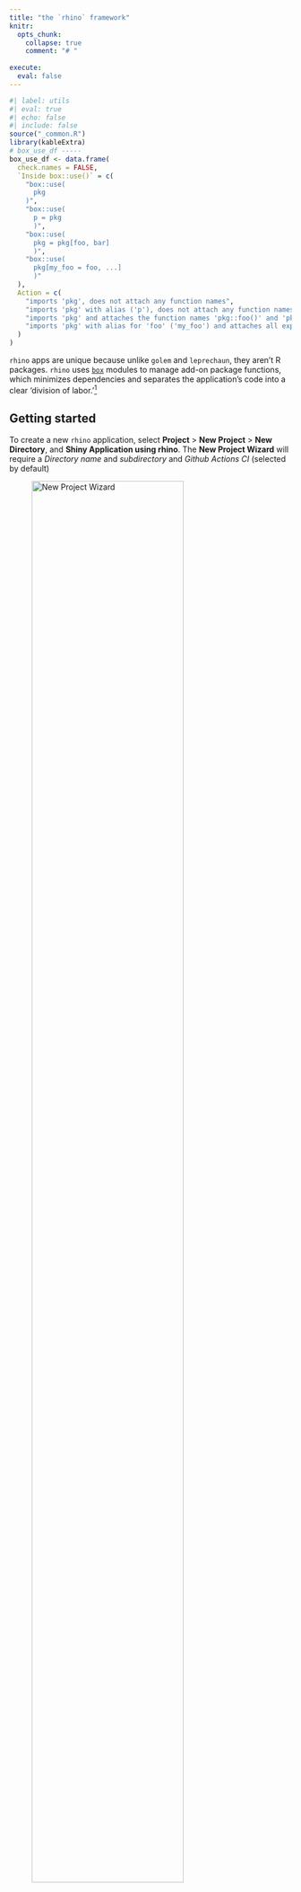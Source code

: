 ```yaml
---
title: "the `rhino` framework"
knitr:
  opts_chunk: 
    collapse: true
    comment: "# "
    
execute: 
  eval: false
---
```


```r
#| label: utils
#| eval: true 
#| echo: false 
#| include: false
source("_common.R")
library(kableExtra)
# box_use_df -----
box_use_df <- data.frame(
  check.names = FALSE,
  `Inside box::use()` = c(
    "box::use(
      pkg
    )",
    "box::use(
      p = pkg
      )",
    "box::use(
      pkg = pkg[foo, bar]
      )",
    "box::use(
      pkg[my_foo = foo, ...]
      )"
  ),
  Action = c(
    "imports 'pkg', does not attach any function names",
    "imports 'pkg' with alias ('p'), does not attach any function names",
    "imports 'pkg' and attaches the function names 'pkg::foo()' and 'pkg::bar()'",
    "imports 'pkg' with alias for 'foo' ('my_foo') and attaches all exported function names"
  )
)
```

`rhino` apps are unique because unlike `golem` and `leprechaun`, they aren't R packages. `rhino` uses [`box`](https://klmr.me/box/) modules to manage add-on package functions, which minimizes dependencies and separates the application's code into a clear 'division of labor.'[^view-rap]

[^view-rap]: The code used to build the `rhino` app is available [here](https://github.com/mjfrigaard/sfw/raw/main/_apps/rap.tar.gz).

## Getting started

To create a new `rhino` application, select **Project** \> **New Project** \> **New Directory**, and **Shiny Application using rhino**. The **New Project Wizard** will require a *Directory name* and *subdirectory* and *Github Actions CI* (selected by default)

:::{#fig-new_rhino}

![New Project Wizard](img/new_rhino.png){#fig-new_rhino fig-align="center" width="80%"}


New `rhino` app
:::

After clicking **Create Project**, you'll see the following output in the **Console*:**

```bash
#| label: startup-rhino
#| code-fold: false
The following package(s) will be updated in the lockfile:

# CRAN ------------------------------------------------------
- renv           [* -> 1.0.3]

# GitHub ----------------------------------------------------
- testthat       [* -> r-lib/testthat@HEAD]

# RSPM ------------------------------------------------------
  
      < < < < < < < OMITTED > > > > > > > >
  
The version of R recorded in the lockfile will be updated:
- R              [* -> 4.3.1]

- Lockfile written to "~/projects/pkgs/rap/renv.lock".
- Project '~/projects/pkgs/rap' loaded. [renv 1.0.3]
✔ Initialized renv.
✔ Application structure created.
✔ Unit tests structure created.
✔ E2E tests structure created.
✔ Github Actions CI added.
```

This initializes the new `rhino` app by opening the `.Rproj` file in RStudio. To create a `rhino` application from the console, use the following:

```r
#| label: init-rhino
#| code-fold: false
#| eval: false
install.packages("rhino")
rhino::init("/path/to/rhino/app")
```

## `rhino` files 

The initial folder structure for a new `rhino` app is below:

```bash
#| code-fold: false
rap/
├── app
│   ├── js
│   ├── logic
│   ├── main.R
│   ├── static
│   ├── styles
│   └── view
├── app.R
├── brap.Rproj
├── config.yml
├── dependencies.R
├── renv
│   ├── activate.R
│   ├── library
│   └── settings.json
├── renv.lock
├── rhino.yml
└── tests
    ├── cypress
    ├── cypress.json
    └── testthat

12 directories, 10 files
```

The `rhino` package website has [excellent documentation on their app structure philosophy](https://appsilon.github.io/rhino/articles/explanation/application-structure.html), and it's worth reading through this before getting started. I'll do my best to summarize the application's files below:

### App code 

The `app/` folder contains the primary folder and files:

```bash
#| code-fold: false
app/
  ├── js/
  ├── logic/
  ├── main.R
  ├── static/
  ├── styles/
  └── view/

6 directories, 1 file
```

The subfolders in `app/` contain the following files:

-   **`app/js/`**: initially contains a blank `index.js` script

-   **`app/logic/`**: contains utility functions and [*code independent from Shiny*](https://appsilon.github.io/rhino/articles/explanation/application-structure.html#logic) 

-   **`app/static/`**: stores external resources (like JavaScript files) and is similar to the sub-folders in `inst/` from `golem` and `leprechaun`

-   **`app/styles/`**: holds custom styles (CSS and HTML) in the `app/styles/main.css` file (which is initially blank)

-   **`app/view/`**: will hold all the code used to build the application and [*relies upon the reactive capabilities of Shiny.*](https://appsilon.github.io/rhino/articles/explanation/application-structure.html#view)

-   **`app/main.R`**: contains the primary `ui` and `server` code (similar to `app_ui` and `app_server` in a `golem` application)

    -   The initial **`main.R`** file contains the following code:

    ```r
    #| label: rhino-initial-main
    #| code-fold: true
    #| code-summary: 'show/hide initial app/main.R'
    box::use(
      shiny[bootstrapPage, moduleServer, NS, renderText, tags, textOutput],
    )
    
    #' @export
    ui <- function(id) {
      ns <- NS(id)
      bootstrapPage(
        tags$h3(
          textOutput(ns("message"))
        )
      )
    }
    
    #' @export
    server <- function(id) {
      moduleServer(id, function(input, output, session) {
        output$message <- renderText("Hello!")
      })
    }
    ```

<br>

```r
#| label: box_co_box
#| echo: false
#| eval: true
#| results: asis
co_box(color = "r", 
  header = "box::use()?", 
  contents = "If the `box` syntax looks strange--don't worry! `box` is designed to '*completely replaces the base R `library` and `require` functions.*' We'll cover it more in the **Build** section below.")
```

**`app.R`** will run the application and contains the `rhino::app()` function:[^minimal-app-dot-r]

```r
#| code-fold: false
# Rhino / shinyApp entrypoint. Do not edit.
rhino::app()
```

[^minimal-app-dot-r]: `rhino` has a 'minimal `app.R`' [philosophy](https://appsilon.github.io/rhino/articles/explanation/application-structure.html#minimal-app-r), and the call to `rhino::app()` [performs multiple operations](https://appsilon.github.io/rhino/reference/app.html) beyond `shiny::runApp()`

#### YAML files

New `rhino` apps begin with two `.yml` configuration files:

-   `config.yml` is a YAML file that follows the [`config` package](https://rstudio.github.io/config/) format. 

    -   This file initially contains two calls to `rhino`s environment variables:[^config-pkg]

    ``` yaml
    default:
      rhino_log_level: !expr Sys.getenv("RHINO_LOG_LEVEL", "INFO")
      rhino_log_file: !expr Sys.getenv("RHINO_LOG_FILE", NA)
    ```

[^config-pkg]: Read more about how to use `config.yml` in the **Environments** section of the [How to: Manage secrets and environments](https://appsilon.github.io/rhino/articles/how-to/manage-secrets-and-environments.html?#environments) vignette.

-   `rhino.yml` is a configuration file that contains options for 1) Sass build settings, and 3) import a legacy application structure to `rhino`.[^rhino-yml]

    -   the code below showcases the optional arguments (and is not included in the application)

    ``` yaml
    sass: string               # required | one of: "node", "r"
    legacy_entrypoint: string  # optional | one of: "app_dir", "source", "box_top_level"
    ```
    
[^rhino-yml]: Read more about `rhino.yml` in the [Explanation: Configuring Rhino - rhino.yml](https://appsilon.github.io/rhino/articles/explanation/rhino-yml.html) vignette.

#### [`dependencies.R`]{style="font-size: 0.90em; font-weight: bold;"}

`rhino` apps manage dependencies with the `dependencies.R` file and [`renv`](https://rstudio.github.io/renv/articles/renv.html) package.

-   `dependencies.R` contains any add-on packages used in the application. As we can see from the note in the comments, dependencies are tracked using `packrat` in `rsconnect`.[^depends] 

    ```r
    #| label: rhino-depends
    #| code-fold: false
    # This file allows packrat (used by rsconnect during deployment)
    # to pick up dependencies.
    library(rhino)
    ```

[^depends]: `dependencies.R` is covered in the [Manage Dependencies vignette](https://appsilon.github.io/rhino/articles/how-to/manage-r-dependencies.html) on the package website.

-   The `renv/` folder stores the R package versions used in the application. `renv.lock` contains the packages and R version used in our application.[^renv]

    ```bash
    #| label: rhino-renv
    #| code-fold: false
    rap/
      ├── renv/
      │    ├── activate.R
      │    ├── library/
      │    ├── sandbox/
      │    └── settings.dcf
      └── renv.lock
    ```
    
    - We know we'll be using `ggplot2`, `stringr`, and `rlang` in the app, so we'll load these packages here:
    
    ```r
    #| label: snapshot-renv-depends
    #| code-fold: false
    rhino::pkg_install(c("ggplot2", "stringr", "rlang"))
    ```
    
    -   Adding packages with `rhino::pkg_install()` will automatically update `dependencies.R` and `renv`

[^renv]: Read more about [getting started with `renv`](https://rstudio.github.io/renv/articles/renv.html).

The `tests/` folder initially contains two sub-folders, `cypress/` and `testthat/`, and the `cypress.json` file.

```bash
tests/
    ├── cypress/
    ├── cypress.json
    └── testthat/
```

  - `tests/cypress/` holds folders for using the Cypress web and component [testing framework](https://www.cypress.io/).[^cypress]

    ``` bash
    tests/
        ├── cypress/
        │    └── integration/
        │        └── app.spec.js
        └── cypress.json
    ```

[^cypress]: Testing with Cypress is also covered in the ['Use `shinttest2` vignette'](https://appsilon.github.io/rhino/articles/how-to/use-shinytest2.html).

  - `tests/testthat/` contains the architecture for writing unit tests with [testthat](https://testthat.r-lib.org/), which can be run with the `rhino::test_r()` helper function:[^rhino-unit-tests]

    ``` bash
    tests/
        └── testthat/
                └── test-main.R
    ```
    
[^rhino-unit-tests]: Read more about `rhino` [unit tests](https://appsilon.github.io/rhino/reference/test_r.html)

## Building a `rhino` app

Now that we've covered the initial file and folder structure of a new `rhino` application, we're going to cover how to convert the 'vanilla' Shiny app below into the `rhino` structure. We'll have to 1) load the `movies` data, and 2) create/call the `scatter_plot()` utility function, and 3) convert the contents of `app.R` into modules.

```r
#| eval: false 
#| code-fold: true 
#| code-summary: 'show/hide monolithlic app.R file'
ui <- shiny::fluidPage(
  theme = shinythemes::shinytheme("spacelab"),
  shiny::sidebarLayout(
    shiny::sidebarPanel(
      shiny::selectInput(
        inputId = "y",
        label = "Y-axis:",
        choices = c(
          "IMDB rating" = "imdb_rating",
          "IMDB number of votes" = "imdb_num_votes",
          "Critics Score" = "critics_score",
          "Audience Score" = "audience_score",
          "Runtime" = "runtime"
        ),
        selected = "audience_score"
      ),

      shiny::selectInput(
        inputId = "x",
        label = "X-axis:",
        choices = c(
          "IMDB rating" = "imdb_rating",
          "IMDB number of votes" = "imdb_num_votes",
          "Critics Score" = "critics_score",
          "Audience Score" = "audience_score",
          "Runtime" = "runtime"
        ),
        selected = "critics_score"
      ),

      shiny::selectInput(
        inputId = "z",
        label = "Color by:",
        choices = c(
          "Title Type" = "title_type",
          "Genre" = "genre",
          "MPAA Rating" = "mpaa_rating",
          "Critics Rating" = "critics_rating",
          "Audience Rating" = "audience_rating"
        ),
        selected = "mpaa_rating"
      ),

      shiny::sliderInput(
        inputId = "alpha",
        label = "Alpha:",
        min = 0, max = 1,
        value = 0.4
      ),

      shiny::sliderInput(
        inputId = "size",
        label = "Size:",
        min = 0, max = 5,
        value = 3
      ),

      shiny::textInput(
        inputId = "plot_title",
        label = "Plot title",
        placeholder = "Enter text to be used as plot title"
      ),

      shiny::actionButton(
        inputId = "update_plot_title",
        label = "Update plot title"
      )
    ),

    shiny::mainPanel(
      shiny::br(),
      shiny::p(
        "These data were obtained from",
        shiny::a("IMBD", href = "http://www.imbd.com/"), "and",
        shiny::a("Rotten Tomatoes", href = "https://www.rottentomatoes.com/"), "."
      ),
      shiny::p("The data represent", 
        nrow(movies), 
        "randomly sampled movies released between 1972 to 2014 in the United States."),
      shiny::plotOutput(outputId = "scatterplot"),
      shiny::hr(),
        shiny::p(shiny::em("The code for this shiny application comes from", 
          shiny::a("Building Web Applications with shiny", 
            href = "https://rstudio-education.github.io/shiny-course/"))
          )
    )
  )
)

server <- function(input, output, session) {
  
  new_plot_title <- shiny::reactive({
      tools::toTitleCase(input$plot_title)
    }) |> 
    shiny::bindEvent(input$update_plot_title, 
                     ignoreNULL = FALSE, 
                     ignoreInit = FALSE)
    

  output$scatterplot <- shiny::renderPlot({
    scatter_plot(
        df = movies,
        x_var = input$x,
        y_var = input$y,
        col_var = input$z,
        alpha_var = input$alpha,
        size_var = input$size
      ) + 
      ggplot2::labs(title = new_plot_title()) + 
      ggplot2::theme_minimal() +
      ggplot2::theme(legend.position = "bottom")
  })
}

shiny::shinyApp(ui = ui, server = server)
```

```r
#| eval: false
#| code-fold: true 
#| code-summary: 'show/hide scatter_plot.R utility function'
scatter_plot <- function(df, x_var, y_var, col_var, alpha_var, size_var) {
    ggplot2::ggplot(data = df,
      ggplot2::aes(x = .data[[x_var]],
          y = .data[[y_var]],
          color = .data[[col_var]])) +
      ggplot2::geom_point(alpha = alpha_var, size = size_var)

}
```

Download the [`movies`](https://github.com/mjfrigaard/sfw/raw/main/movies.RData) dataset.

### `box` modules

::: {layout-ncol="1"}

![](img/box-logo.png){width="0.75in" fig-align="right"}

:::

Unlike R packages, `rhino` applications don't use the `NAMESPACE` and `DESCRIPTION` to manage dependencies. Instead, they use the [`box`](https://klmr.me/box/index.html) modules to explicitly import packages and functions. `box` is designed for writing "*reusable, composable and modular R code*"

#### Dependency refresher

In standard Shiny app development, add-on package functions are used with the following steps:

1. install the package using `install.packages('pkg')`

2. run `library(pkg)`, which loads the package namespace '*and attach\[es\] it on the search list*'

If/when the app is converted into an R package, add-on packages are managed by: 

1. including the package in the `DESCRIPTION` file 

2. using `pkg::fun()` in code below `R/` [^roxygen2-dependencies]
  
[^roxygen2-dependencies]: Add-on packages can also be included in R packages by adding the  `@importFrom` or `@import` tags from `roxygen2`, which writes the `NAMESPACE` directives

The methods above might prompt the following questions:

1. _Why do we load and attach the **entire package namespace** *and* if we only need a single function during standard (i.e., non-package) R development?_ [^install-packages-library]

2. _Why do we install the **entire package** in the `DESCRIPTION` if we're only accessing a single function below R with `pkg::fun()` in our R package?_ [^import-packages-description]

[^install-packages-library]: `install.packages()` downloads and installs packages from a repo like CRAN or GitHub, and `library` (or `require`) loads and attaches the add-on packages to the search list.

[^import-packages-description]: Adding a package to the `Imports` field in the `DESCRIPTION` will download/install the add-on package when your package is installed, but not *attach* it to the search list (the `Depends` field *will* install and attach the package).

This is where [`box`](https://klmr.me/box/index.html) comes in--it's designed to *'completely replace the base R `library` and `require` functions'*. 

#### How `box` modules work

Below is a quick demonstration of `box` modules using `tidyverse::tidyverse_logo()`. If we attempted to use the `tidyverse_logo()` function without installing or loading the `tidyverse` meta-package, we see the following error:[^tidyverse]

[^tidyverse]: `library(tidyverse)` is typically used to install the core tidyverse packages (`ggplot2`, `dplyr`, `tidyr`, `readr`, `purrr`, `tibble`, `stringr`, `forcats`), but this is not advised during package development. 

```r
#| label: tidyverse_logo_test
#| echo: true
#| eval: false
#| error: true
#| code-fold: false
tidyverse_logo()
```

```verbatim
#| eval: false
#| code-fold: false
Error in tidyverse_logo(): could not find function "tidyverse_logo"
```
    
This is expected, because even if `tidyverse` has been installed, it hasn't been loaded with `libaray(tidyverse)`. `box` modules allow us to **encapsulate and explicitly import packages and functions**.[^rhino-explicit-namespaces] 

Below is a quick demonstration of how they work:

::: {layout="[33, 33, 33]"}

### 1) Create folder

Create a new `box` module named `tidy` (which again, is just a folder named `tidy`)

### 2) Import 

Import the `tidyverse_logo()` from `tidyverse` by creating a `logo.R` file with the following code

### 3) Use module

Call `box::use(tidy/logo)` to access the `logo` object from the `tidy` module

:::

::: {layout="[33, 33, 33]"}

```bash
#| eval: false 
#| code-fold: false
└──tidy/
    └─logo.R 
```

```r
#| eval: false 
#| code-fold: false
#' @export
box::use(
  tidyverse[tidyverse_logo]
)
```

```r
#| eval: false 
#| code-fold: false
box::use(
  tidy/logo
)
```

:::

**`box::use()` creates *and* accesses `box` modules.** The first call to `box::use()` in `tidy/logo.R` places `tidyverse_logo()` in a `tidy` module, and the second call to `box::use()` allows us to use the `logo` object.

-   Use `ls()` on `logo` to return the object(s) it imports:

    ```r
    #| label: ls_logo
    #| eval: false
    #| code-fold: false
    ls(logo)
    ```

    ```bash
    [1] "tidyverse_logo"
    ```
    
**To access the objects within a `box` module, use the `$` operator.**

```r
#| eval: false
#| code-fold: false
logo$tidyverse_logo()
```

```bash
⬢ __  _    __   .    ⬡           ⬢  . 
 / /_(_)__/ /_ ___  _____ _______ ___ 
/ __/ / _  / // / |/ / -_) __(_-</ -_)
\__/_/\_,_/\_, /|___/\__/_/ /___/\__/ 
     ⬢  . /___/      ⬡      .       ⬢ 
```

<br>
    
`box` modules are self-contained, meaning the `tidyverse_logo()` function only exists *inside* the `logo` module. Explicitly listing the packages and functions we intend to use with `box::use()` means we no longer need to include calls to  `install.packages()` and `library()` or `require()`. 

-   Note what happens when I try to access the `tidyverse_logo()` function by itself:

    ```r
    #| label: tidyverse_logo_retest
    #| eval: false
    #| error: true
    #| code-fold: false
    tidyverse_logo()
    ```
        
    ```verbatim
    #| eval: false
    #| code-fold: false
    Error in tidyverse_logo(): could not find function "tidyverse_logo"
    ```

<br>

This was a very brief overview of `box`, so I *highly recommend* consulting the [`box` website](https://klmr.me/box/index.html) and vignettes. The `rhino` website also has a great overview on using [`box` with Shiny apps](https://appsilon.github.io/rhino/articles/explanation/box-modules.html).[^rbox]


[^rbox]: I'd start with ["the hierarchy of module environments"](https://klmr.me/box/articles/mod-env-hierarchy.html) vignette. I've also created a collection of `box` module examples in the [`rbox` repo](https://github.com/mjfrigaard/rbox/blob/main/boxes.md).

[^rhino-explicit-namespaces]: This is how `box` "*completely replaces the base R `library` and `require` functions*" - [`box` documentation](https://klmr.me/box/index.html).

### Modules

Now we're going to convert contents of `app.R` into *Shiny* modules. Shiny modules should be placed in the `app/view/` folder. **`rhino` modules are still broken into `ui` and `server` functions, and `box::use()` is called *within* each function to add the necessary `package[function]`**

-   The first module we'll create is the `app/view/inputs.R` module for collecting the user inputs:

    ```r
    #| eval: false 
    #| code-fold: false 
    # app/view/inputs.R
    
    # define module functions
    
    #' input values ui
    #' @export
    ui <- function(id) {
      box::use(
        shiny[
          NS, tagList, selectInput, h3,
          sliderInput, textInput
        ],
      )
      ns <- NS(id)
      tagList(
        selectInput(
          inputId = ns("y"),
          label = "Y-axis:",
          choices = c(
            "IMDB rating" = "imdb_rating",
            "IMDB number of votes" = "imdb_num_votes",
            "Critics Score" = "critics_score",
            "Audience Score" = "audience_score",
            "Runtime" = "runtime"
          ),
          selected = "audience_score"
        ),
        selectInput(
          inputId = ns("x"),
          label = "X-axis:",
          choices = c(
            "IMDB rating" = "imdb_rating",
            "IMDB number of votes" = "imdb_num_votes",
            "Critics Score" = "critics_score",
            "Audience Score" = "audience_score",
            "Runtime" = "runtime"
          ),
          selected = "imdb_rating"
        ),
        selectInput(
          inputId = ns("z"),
          label = "Color by:",
          choices = c(
            "Title Type" = "title_type",
            "Genre" = "genre",
            "MPAA Rating" = "mpaa_rating",
            "Critics Rating" = "critics_rating",
            "Audience Rating" = "audience_rating"
          ),
          selected = "mpaa_rating"
        ),
        sliderInput(
          inputId = ns("alpha"),
          label = "Alpha:",
          min = 0, max = 1, step = 0.1,
          value = 0.5
        ),
        sliderInput(
          inputId = ns("size"),
          label = "Size:",
          min = 0, max = 5,
          value = 2
        ),
        textInput(
          inputId = ns("plot_title"),
          label = "Plot title",
          placeholder = "Enter plot title"
        )
      )
    }
    
    #' input values server
    #' @export
    server <- function(id) {
      box::use(
        shiny[moduleServer, reactive],
      )
    
      moduleServer(id, function(input, output, session) {
        return(
          reactive({
            list(
              "x" = input$x,
              "y" = input$y,
              "z" = input$z,
              "alpha" = input$alpha,
              "size" = input$size,
              "plot_title" = input$plot_title
            )
          })
        )
      })
    }
    
    ```

    -   The `server` function in `app/view/inputs` returns the same reactive list of inputs from the UI.
    
The `app/view/display` module contains the code for collecting and rendering the graph.

-   The `app/logic/data` and `app/logic/plot` modules are added to `app/view/display` with `box::use()`:

    ```r
    #| eval: false 
    #| code-fold: false
    # app/view/display.R
    
    # import data and plot modules
    box::use(
      app / logic / data,
      app / logic / plot
    )
    ```

-   The `ui` in `app/view/display` includes the necessary `shiny` functions with `box::use()`:

    ```r
    #| eval: false 
    #| code-fold: false
    #' display ui
    #' @export
    ui <- function(id) {
      box::use(
        shiny[NS, tagList, tags, plotOutput]
      )
      ns <- NS(id)
      # use data$movies_data() ----
      tagList(
        tags$br(),
        tags$p(
          "These data were obtained from",
          tags$a("IMBD", href = "http://www.imbd.com/"), "and",
          tags$a("Rotten Tomatoes", href = "https://www.rottentomatoes.com/"), 
          ". The data represent 651 randomly sampled movies released between 
          1972 to 2014 in the United States."
        ),
        tags$hr(),
        plotOutput(outputId = ns("scatterplot")),
        tags$hr(),
        tags$blockquote(
          tags$em(
            tags$h6(
              "The code for this application comes from the ",
              tags$a("Building web applications with Shiny",
                href = "https://rstudio-education.github.io/shiny-course/"
              ),
              "tutorial"
            )
          )
        )
      )
    }
    ```
    
-   The `server` function adds the `ggplot2`, `shiny`, `tools`, and `stringr` functions with `box::use()` for creating the plot output, and imports the `movies` data with `data$movies_data()`:

    ```r
    #| eval: false 
    #| code-fold: false
    #' display server
    #' @export
    server <- function(id, var_inputs) {
      
      # load 
      box::use(
        ggplot2[labs, theme_minimal, theme],
        shiny[NS, moduleServer, plotOutput, reactive, renderPlot],
        tools[toTitleCase],
        stringr[str_replace_all]
      )
    
      moduleServer(id, function(input, output, session) {
        
        # use data$movies_data() ----
        movies <- data$movies_data()
    
        inputs <- reactive({
          plot_title <- toTitleCase(var_inputs()$plot_title)
          list(
            x = var_inputs()$x,
            y = var_inputs()$y,
            z = var_inputs()$z,
            alpha = var_inputs()$alpha,
            size = var_inputs()$size,
            plot_title = plot_title
          )
        })
    
        output$scatterplot <- renderPlot({
          # use plot$scatter_plot() ----
          plot <- plot$scatter_plot(
            df = movies,
            x_var = inputs()$x,
            y_var = inputs()$y,
            col_var = inputs()$z,
            alpha_var = inputs()$alpha,
            size_var = inputs()$size
          )
          plot +
            labs(
              title = inputs()$plot_title,
              x = str_replace_all(
                toTitleCase(inputs()$x ), "_", " " ),
              y = str_replace_all(
                toTitleCase(inputs()$y), "_", " " )
            ) +
            theme_minimal() +
            theme(legend.position = "bottom")
        })
      })
    }
    ```

After composing the module in `app/view/display.R`, I'll add `testthat` tests for the `app/logic/` and `app/view` modules.

### Utility functions

The `scatter_plot()` utility function is stored in `app/logic/plot.R`. Again, `box::use()` includes the `ggplot2` and `rlang` functions for `scatter_plot()`:

```r
#| eval: false 
#| code-fold: false 
# contents of app/logic/plot.R

#' scatter plot function
#' @export
scatter_plot <- function(df, x_var, y_var, col_var, alpha_var, size_var) {

box::use(
  ggplot2[ggplot, aes, geom_point], # <1> 
  rlang[.data] # <2> 
)
  
  ggplot( # <3>
    data = df,
    aes( 
      x = .data[[x_var]], # <4>
      y = .data[[y_var]], # <4>
      color = .data[[col_var]] # <4>
    )
  ) +
    geom_point(alpha = alpha_var, size = size_var) # <3>
  
}
```
1. Add `ggplot2` functions
2. Add `rlang` functions
3. Use `ggplot2` functions
4. Use `rlang` functions

The `app/logic/__init__.R` file exports the two modules above:[^box-init-files]

```r
#| eval: false 
#| code-fold: false 
# Logic: application code independent from Shiny.
# https://go.appsilon.com/rhino-project-structure
#' @export
box::use(
  app / logic / data,
  app / logic / plot
)
```

[^box-init-files]: The `__init__.R` files are covered [on the `rhino` website](https://appsilon.github.io/rhino/articles/explanation/box-modules.html#init-files)

### Data

Non-Shiny code and functions should be stored in `app/logic/`. We'll include a `box` module for importing the `movies` data in `app/logic/data.R`.[^rhino-logic-folder]

[^rhino-logic-folder]: `rhino` apps come with an `app/logic/` folder, which is used to store code for [*"data manipulation, generating non-interactive plots and graphs, or connecting to an external data source, but outside of definable inputs, it doesn't interact with or rely on shiny in any way."*](https://appsilon.github.io/rhino/articles/explanation/application-structure.html#logic)

```r
#| eval: false 
#| code-fold: false 
# contents of app/logic/data.R

#' @export
box::use(
  vroom[vroom, cols, col_skip] # <1>
)

#' import movies data 
#' @export
movies_data <- function() {
  raw_csv_url <- "https://bit.ly/47FPO6t"
  # from 07_data branch!
  vroom(raw_csv_url, # <2>
    col_types = cols(...1 = col_skip())) # <2>
}
```
1. Add `vroom` functions 
2. Call `vroom` functions

In `app/logic/data.R`, the necessary `vroom` functions are included with `box::use()` to import `movies.csv` from GitHub.

### Launch

After the `app/logic/` and `app/view/` code has been written and tested, the modules and layout functions can be included in `app/main.R`. 

-   `box::use()` is used to import the `shiny` and `shinythemes` functions: 

    ```r
    #| eval: false 
    #| code-fold: false
    # app/main.R
    
    # shiny functions
    box::use(
      shiny[
        NS, fluidPage, sidebarLayout, sidebarPanel, 
        mainPanel, fluidRow, column, tags, icon,
        plotOutput, moduleServer, renderPlot
      ],
      shinythemes[shinytheme]
    )
    
    # import modules
    box::use(
      # load inputs module ----
      app / view / inputs,
      # load display module ----
      app / view / display
    )
    ```

The `ui()` and `server()` functions in `app/main` look very similar to the `movies_ui()` and `movies_server()` functions, except we access the modules using the `$` operator.

-   The `ui()` function includes both `input$ui()` and `display$ui()`.

    ```r
    #| eval: false 
    #| code-fold: false
    #' rap ui
    #' @export
    ui <- function(id) {
      ns <- NS(id)
      fluidPage(
        theme = shinytheme("spacelab"),
        sidebarLayout(
          sidebarPanel(
            # use inputs module UI ----
            inputs$ui(ns("vals"))
          ),
          mainPanel(
            fluidRow(
              column(
                width = 12,
                  tags$h3("rap")
                )
            ),
            fluidRow(
              column(
                width = 1,
                offset = 11,
                # example info button ---
                tags$button(
                  id = "help-button",
                  icon("info"),
                  # add 'onclick' after rhino::build_sass()
                  # and rhino::build_js()
                  onclick = "App.showHelp()"
                )
              )
            ),
            fluidRow(
              column(
                width = 12,
                # use display module UI ----
                display$ui(ns("disp"))
              )
            )
          )
        )
      )
    }
    ```
    

-   The `server` function in `app/main.R` calls the `inputs$server()`, collects the input values as `selected_vars`, and passed these to `display$server()`:

    ```r
    #| eval: false 
    #| code-fold: false
    #' rap server
    #' @export
    server <- function(id) {
      moduleServer(id, function(input, output, session) {
        # use inputs module server ----
        selected_vars <- inputs$server(id = "vals")
        # use display module server ----
        display$server(
          id = "disp",
          var_inputs = selected_vars
        )
      })
    }
    ```
    
After saving all the module files and `app/main.R`, we can run the app using `app.R`: 

::: {#fig-rap_initial_launch}
![](img/rap_initial_launch.png){#fig-rap_initial_launch height="100%" width="100%" fig-align="center"}

initial `rap` launch
:::

### Unit tests 

The unit tests for the `box` modules in `app/logic/` and `app/view/` are in the `tests/testthat/` folder:

```bash
#| eval: false 
#| code-fold: false
tests/testthat/
        ├── test-data.R
        ├── test-display.R
        ├── test-inputs.R
        └── test-plot.R

1 directory, 4 files
```

Unit tests with `rhino` applications are similar to unit tests in R packages, with a few important differences: 

1. We don't have access to the `usethis` and `devtools` functions for creating and running test files    
2. We'll need to import the necessary `testthat` functions with `box::use()`   
3. The `rhino::test_r()` will run the unit tests in `tests/testthat/`

The first test for `app/logic/data.R` is below: 

```r
#| eval: false 
#| code-fold: false
# import testthat 
box::use(
  testthat[describe, it, expect_equal, expect_true]
)

# import data module
box::use(
  app / logic / data
)

describe(description = "Feature: Movies Data Dimensions Verification
  As a data analyst,
  I want to ensure the movies data frame has the correct dimensions
  So that I can rely on its structure for further analysis.", 
  code = {
  it(description = "Scenario: Checking the dimensions of the movies data frame
    Given a function to import movies data
    When I call the function to retrieve the movies data
    Then the data frame should have 651 rows and 34 columns
    And the data frame should be of type 'data.frame'", 
    code = {
    # call function to import movies data
    movies <- data$movies_data()
    # test dimensions
    expect_equal(
      object = dim(movies), 
      expected = c(651L, 34L))
    # test class
    expect_true(object = is.data.frame(movies))
  })
})
```

The test for `app/logic/plot.R` is below. Note this test imports the `app/logic/data` and `app/logic/plot` modules:

```r
#| eval: false 
#| code-fold: false
# import testthat and ggplot2 function
box::use(
  testthat[describe, it, expect_equal, expect_true],
  ggplot2[is.ggplot]
)
# import data and plot modules
box::use(
  app / logic / data,
  app / logic / plot
)


describe("Feature: Scatter Plot Generation Verification
  As a data analyst,
  I want to ensure that scatter_plot() generates a valid scatter plot
  So that I can use it for visualizing relationships in movies data.", 
  code = {
  it("Scenario: Generating a scatter plot with specified parameters
    Given a function to import movies data
    And a function scatter_plot() from the plot module
    When I call scatter_plot() with movies data
    And specify x_var as 'critics_score'
    And specify y_var as 'imdb_rating'
    And specify col_var as 'mpaa_rating'
    And set alpha_var to 2 / 3
    And set size_var to 2
    Then the function should return a ggplot object with a scatter plot",
    code = {
    # call function to import movies data
    movies <- data$movies_data()
    # test point plot
    expect_true(
      is.ggplot(
          # call scatter_plot() from plot module
          plot$scatter_plot(
            df = movies,
            x_var = 'critics_score', 
            y_var = 'imdb_rating', 
            col_var = 'mpaa_rating', 
            alpha_var = 2 / 3,
            size_var = 2
          )
        )
      )
  })
})
```

### Module tests

We can test the application modules with Shiny's `testServer()` function. First we'll test that the reactive list of inputs is returned from `app/view/inputs`:

```r
#| eval: false 
#| code-fold: false
# import testthat and shiny::testServer()
box::use(
  testthat[describe, it, expect_equal],
  shiny[testServer]
)

# import inputs module
box::use(
  app / view / inputs
)

describe("Feature: Server Reactive Values Verification
  As a Shiny app developer,
  I want to ensure that the server function returns a list of reactive values 
  So that I can confirm the server's responsiveness to input changes.", 
  code = {
  it("Scenario: Checking the return values of the server function
    Given a server function inputs$server for handling reactive inputs
    When I create a server object and set reactive input values as:
      | input       | value            |
      | x           | audience_score   |
      | y           | imdb_rating      |
      | z           | mpaa_rating      |
      | alpha       | 0.75             |
      | size        | 3                |
      | plot_title  | Example title    |
    And I compare the returned values from the server
    Then the returned values should match the following list:
      | key        | value            |
      | x          | audience_score   |
      | y          | imdb_rating      |
      | z          | mpaa_rating      |
      | alpha      | 0.75             |
      | size       | 3                |
      | plot_title | Example title    |", 
    code = {
    # create server object
    testServer(app = inputs$server, expr = {
      # create list of output vals
      test_vals <- list(
        x = "audience_score",
        y = "imdb_rating",
        z = "mpaa_rating",
        alpha = 0.75,
        size = 3,
        plot_title = "Example title")
      # change inputs
      session$setInputs(x = "audience_score",
                        y = "imdb_rating",
                        z = "mpaa_rating",
                        alpha = 0.75,
                        size = 3,
                        plot_title = "Example title")
      # test class
      expect_equal(
        object = session$returned(),
        expected = test_vals
      )
   })
  })
})
```

We'll also want to make sure the reactive inputs are passed from the `app/view/inputs/` module to the `app/view/display/` module. 

```r
#| eval: false 
#| code-fold: false
describe("Feature: Server Acceptance of Reactive Values
  As a Shiny app developer,
  I want to verify that the display server can accept a list of reactive values
  So that I can ensure the interactive elements of the app respond as expected.",
  code = {
  it("Scenario: Confirming the server's handling of reactive input values
    Given a server function display$server for processing reactive inputs
    When I test the server with a list of reactive inputs:
      | input      | value            |
      | x          | critics_score    |
      | y          | imdb_rating      |
      | z          | mpaa_rating      |
      | alpha      | 0.5              |
      | size       | 2                |
      | plot_title | Enter Plot Title |
    Then the server should correctly receive and process the reactive inputs
    And the inputs received by the server should match the specified values",
    code = {
    # test inputs to display$server
    testServer(
      app = display$server,
      args = list(
        # include list of reactive inputs
        var_inputs =
          reactive(
            list(
                 x = "critics_score",
                 y = "imdb_rating",
                 z = "mpaa_rating",
                 alpha = 0.5,
                 size = 2,
                 plot_title = "Enter Plot Title"
                )
            )
      ),
      expr = {
        expect_equal(
          # test against input reactive list
          object = inputs(),
          expected = list(
            x = "critics_score",
            y = "imdb_rating",
            z = "mpaa_rating",
            alpha = 0.5,
            size = 2,
            plot_title = "Enter Plot Title"
          )
        )
    })
  })
})
```

These tests confirm the reactive values are passed between the `app/view/inputs` and the `app/view/display` modules. 

Running the `testthat` tests in `rap` app is *slightly* different than executing tests in an R package. The standard `devtools` functions and keyboard shortcuts aren't available, but `rhino` comes with a [`rhino::test_r()`](https://appsilon.github.io/rhino/reference/test_r.html) helper function to run all the tests in the `testthat/` folder:

```bash
#| eval: false 
#| code-fold: false
tests/testthat/
├── test-data.R
├── test-display.R
├── test-inputs.R
├── test-main.R
└── test-plot.R

1 directory, 5 files
```

```r
#| eval: false 
#| code-fold: false
rhino::test_r()
```

```verbatim
#| eval: false 
#| code-fold: false
✔ | F W  S  OK | Context
✔ |          4 | data [1.3s]                                                                                                               
✔ |          5 | display [1.2s]                                                                                                            
✔ |          2 | inputs                                                                                                                    
✔ |          1 | plot                                                                                                                      

══ Results ═════════════════════════════════════════════════════════════════════
Duration: 3.3 s

[ FAIL 0 | WARN 0 | SKIP 0 | PASS 12 ]
```


### Adding resources

It's fairly straightforward to add external resources (i.e., JavaScript, CSS, Sass, etc.) to `rhino` apps. I'll use the [example from the website](https://appsilon.github.io/rhino/articles/tutorial/create-your-first-rhino-app.html#add-javascript-code) to demonstrate because it adds *both* CSS and JavaScript to the codebase.

-   Update the `mainPanel()` to include the title, info button, and display module in `app/main.R`:

    ```r
    #| label: js-main-ui
    #| eval: false
    #| code-fold: false
    tags$button(
      id = "help-button",
      icon("info"),
      # add 'onclick' after rhino::build_sass()
      # and rhino::build_js()
      onclick = "App.showHelp()"
    )
    ```

    -   The following CSS is added to `app/styles/main.css` in the `container` for the button.

    ``` css
    // app/styles/main.scss

    .components-container {
      display: inline-grid;
      grid-template-columns: 1fr 1fr;
      width: 100%;

      .component-box {
        padding: 10px;
        margin: 10px;
        box-shadow: 0 4px 8px 0 rgba(0, 0, 0, 0.2), 0 6px 20px 0 rgba(0, 0, 0, 0.19);
      }
    }

    h1 {
      text-align: center;
      font-weight: 900;
    }

    #help-button {
      position: fixed;
      top: 0;
      right: 0;
      margin: 10px;
    }
    ```

    -   Run `rhino::build_sass()` to create the `app/static/css/app.min.css` file (**requires [node.js](https://nodejs.org/en/)**)

    ```r
    #| label: rhino_build_sass
    #| eval: false
    #| code-fold: false
    rhino::build_sass()
    ```

    ``` bash
    added 748 packages in 49s
    build-sass
    sass --no-source-map --style=compressed 
      ../app/styles/main.scss:../app/static/css/app.min.css
    ```

    -   This tells me `app.min.css` has been added to in `app/static/css/`

    ``` bash
    app/static/
          └── css
               └── app.min.css
    ```

    -   Add the following to `app/js/index.js`:

    ``` js
    export function showHelp() {
    alert('Learn more about shiny frameworks: https://mjfrigaard.github.io/posts/my-rhino-app/');
    }
    ```

    -   Run `rhino::build_js()` to build the `app/static/js/app.min.js` (**requires [node.js](https://nodejs.org/en/)**)

    ```r
    #| label: rhino_build_js
    #| eval: false
    #| code-fold: false
    rhino::build_js()
    ```

    ``` bash
    build-js
    webpack

    asset app.min.js 502 bytes [emitted] [minimized] (name: main)
    runtime modules 670 bytes 3 modules
    ../app/js/index.js 126 bytes [built] [code generated]
    webpack 5.69.0 compiled successfully in 1300 ms
    ```

    -   The output tells me the `app.min.js` has been created in `app/static/js`

    ``` bash
    app/static/
          └── js
              └── app.min.js
    ```

Now when I save everything and click '**Run App**' in `app.R` I should see the info button (and message):

::: {#fig-js-button .column}
![](img/rap_info_button.png){height="100%" width="100%" fig-align="center"}

Adding `.js` to `app/js/index.js`
:::

::: {#fig-js-button-onclick .column}
![](img/rap_info_button_click.png){height="100%" width="100%" fig-align="center"}

Adding `.js` to `app/js/index.js` 'on click'
:::



### System tests ([`shinytest2`]{style="font-size: 0.83em;"})

System tests can also be written using [`shinytest2`](https://rstudio.github.io/shinytest2/). The tests below come from *System tests* chapter of Shiny App-Packages.[^system-tests-shinyap]

Start by installing `shinytest2` and `shinyvalidate`:[^how-to-use-shinytest2]

-   This will update the `dependencies.R` file (and might require a call to `renv::snapshot()`)

    ```r
    #| eval: false 
    #| code-fold: false
    rhino::pkg_install(c("shinytest2", "shinyvalidate"))
    ```

-   Create new tests with `shinytest2::record_test()` the same way you would for a standard Shiny app:

    ```r
    #| eval: false 
    #| code-fold: false
    shinytest2::record_test()
    ```

::: {#fig-shinytest2_rhino.png .column}
![](img/shinytest2_rhino.png){#fig-shinytest2_rhino.png height="80%" width="80%" fig-align="center"}

Test recorder
:::

This produces the following in the **Console**:

```bash
#| eval: false 
#| code-fold: false
{shiny} R stderr ----------- Loading required package: shiny
{shiny} R stderr ----------- Running application in test mode.
{shiny} R stderr ----------- Listening on http://127.0.0.1:5391
• Saving test runner: tests/testthat.R
• Saving test file: tests/testthat/test-shinytest2.R
✔ Adding 'shinytest2::load_app_env()' to 'tests/testthat/setup-shinytest2.R'
• Modify '/rap/tests/testthat/test-shinytest2.R'
• Running recorded test: tests/testthat/test-shinytest2.R
✔ | F W  S  OK | Context
✔ |   2      1 | shinytest2 [11.4s]                                           

─────────────────────────────────────────────────────────────────────────────
Warning (test-shinytest2.R:13:3): {shinytest2} recording: feature-01
Adding new file snapshot: 'tests/testthat/_snaps/feature-01-001_.png'

Warning (test-shinytest2.R:13:3): {shinytest2} recording: feature-01
Adding new file snapshot: 'tests/testthat/_snaps/feature-01-001.json'
─────────────────────────────────────────────────────────────────────────────

══ Results ══════════════════════════════════════════════════════════════════
Duration: 11.8 s

[ FAIL 0 | WARN 2 | SKIP 0 | PASS 1 ]
```

#### Modules in `rhino`

::: {layout="[40,60]"}

##### 

The `shinytest2` tests for `moviesApp` are below. Note how the nested modules are called from the app Driver (`app$set_inputs()`):

```r
#| eval: false 
#| code-fold: false
app$set_inputs(`vars-y` = "imdb_num_votes")
app$set_inputs(`vars-x` = "critics_score")
app$set_inputs(`vars-z` = "genre")
app$set_inputs(`vars-alpha` = 0.7)
app$set_inputs(`vars-size` = 3)
app$set_inputs(`vars-plot_title` = "New plot title")
```

:::

::: {layout="[40,60]"}

##### 

In `rap`, the `box` modules have another level of encapsulation (i.e., `vars-y` becomes `app-vals-y`):

```r
#| eval: false 
#| code-fold: false
app$set_inputs(`app-vals-y` = "imdb_num_votes")
app$set_inputs(`app-vals-x` = "critics_score")
app$set_inputs(`app-vals-z` = "genre")
app$set_inputs(`app-vals-alpha` = 0.7)
app$set_inputs(`app-vals-size` = 3)
app$set_inputs(`app-vals-plot_title` = "New plot title")
```

:::

It's important to keep these differences in mind when writing `shinytest2` tests.[^modules-encapsulation]

[^modules-encapsulation]: This is referenced in the [Cypress tutorial](https://appsilon.github.io/rhino/articles/tutorial/write-end-to-end-tests-with-cypress.html#test-if-the-button-shows-the-message) when trying to identify the text output from the `app/view/message` module.

#### BDD system tests 

I've provided a few `shinytest2` example tests for the data visualization user-input features using `testthat`s BDD functions:[^feature-1-system-tests]

```r
#| eval: false 
#| code-fold: show 
#| code-summary: 'show/hide contents of tests/testthat/test-app-feature-01.R'
library(shinytest2)
describe("Feature 1: Scatter plot data visualization dropdowns
           As a film data analyst
           I want to explore variables in the movie review data
           So that I can analyze relationships between movie reivew sources", {
             
  describe("Scenario A: Change dropdown values for plotting
             Given the movie review application is loaded
             When I choose the variable [critics_score] for the x-axis
             And I choose the variable [imdb_num_votes] for the y-axis
             And I choose the variable [genre] for the color", {
    it("Then the scatter plot should show [critics_score] on the x-axis
         And the scatter plot should show [imdb_num_votes] on the y-axis
         And the points on the scatter plot should be colored by [genre]", {
              app <- AppDriver$new(name = "feature-01-senario-a", 
                                     height = 800, width = 1173)
                app$set_inputs(`app-vars-y` = "imdb_num_votes")
                app$set_inputs(`app=vars-x` = "critics_score")
                app$set_inputs(`app-vars-z` = "genre")
                app$expect_values()
       })
   })
             
  describe("Scenario B: Change dropdown values for plotting
              Given the movie review application is loaded
              When I choose the size of the points to be [0.7]
              And I choose the opacity of the points to be [3]
              And I enter '[New plot title]' for the plot title", {
         it("Then the size of the points on the scatter plot should be [3]
              And the opacity of the points on the scatter plot should be [0.7]
              And the title of the plot should be '[New Plot Title]'", {
              app <- AppDriver$new(name = "feature-01-senario-b", 
                                     height = 800, width = 1173)
                app$set_inputs(`app-vars-alpha` = 0.7)
                app$set_inputs(`app-vars-size` = 3)
                app$set_inputs(`app-vars-plot_title` = "New plot title")
                app$expect_values()
        })
    })
})
```

Note that these tests combine `testthat`'s `describe()` and `it()` functions with the [Gherkin syntax](https://cucumber.io/docs/gherkin/reference/). 

[^feature-1-system-tests]: This test is covered in [BDD test templates](https://mjfrigaard.github.io/shiny-app-pkgs/test_system.html#bdd-test-templates) section of Shiny App-Packages.

[^how-to-use-shinytest2]: These steps are covered in the Appsilon article, ['How-to: Use shinytest2'](https://appsilon.github.io/rhino/articles/how-to/use-shinytest2.html).

[^system-tests-shinyap]: These system tests are written for a Shiny app in a [standard R package.](https://mjfrigaard.github.io/shiny-app-pkgs/test_system.html#shinytest2) 

### System tests (Cypress)

`rhino` apps extend the test suite to include the [Cypress test framework](https://www.cypress.io/). The Cypress testing framework relies on [node.js](https://nodejs.org/en). Every machine/setup is a little different, but I use [`homebrew`](https://brew.sh/), so I installed `node` with the following: 

```bash
# remove to get a fresh start
brew uninstall node
# update homebrew 
brew update
brew upgrade
# file cleanup
brew cleanup
```

Install `node`: 

```bash
brew install node
```

Link `node` (I had to use the `--overwrite` flag):

```bash
brew link --overwrite node
```

```bash
Linking /usr/local/Cellar/node/21.5.0... 112 symlinks created.
```

Run the post-install:

```bash
brew postinstall node
```

```bash
==> Postinstalling node
```

Verify versions:

```bash
node --version
```

```bash
v21.5.0
```

```bash
npm -v
```

```bash
10.2.4
```


#### Click & message

The Cypress tests below follow the example from the [`rhino` website](https://appsilon.github.io/rhino/articles/tutorial/write-end-to-end-tests-with-cypress.html). Below are two modules ([`clicks.R` and `message.R`](https://appsilon.github.io/rhino/articles/tutorial/write-end-to-end-tests-with-cypress.html#test-application)) that have been included in `app/view` (as `app/view/message.R` and `app/view/clicks.R`). 

Both modules contain an `actionButton()` and `textOutput()`. Using `app/view/clicks` or `app/view/message` also requires adding both modules in the `app/main.R` file with `box::use()`:

#### Updated [`app/main.R`]{style="font-size: 0.90em; font-weight: bold;"}

The updated `app/main.R` file:

```r
#| eval: false 
#| code-fold: show
#| code-summary: 'show/hide app/main.R'
# app/main.R

# shiny functions
box::use(
  shiny[
    NS, fluidPage, sidebarLayout, sidebarPanel, 
    mainPanel, fluidRow, column, tags, icon,
    plotOutput, moduleServer, renderPlot,
    br, hr
  ],
  shinythemes[shinytheme]
)

# import modules ----
box::use(
  app / view / inputs,
  app / view / display,
  app / view / clicks,
  app / view / message,
)

#' rap ui
#' @export
ui <- function(id) {
  ns <- NS(id)
  fluidPage(theme = shinytheme("spacelab"),
    sidebarLayout(
      sidebarPanel(
        inputs$ui(ns("vals"))
        ),
      mainPanel(
        fluidRow(
              clicks$ui(ns("clicks")), # <1>
              message$ui(ns("message")) # <1>
          ),
        fluidRow(
          column(
            width = 1,
            offset = 11,
            tags$button(id = "help-button",
              icon("info"),
              # add 'onclick' after rhino::build_sass()
              # and rhino::build_js()
              onclick = "App.showHelp()")
          )
        ),
        fluidRow(
            column(
              width = 12,
              tags$h3("rap"),
            display$ui(ns("disp"))
            )
          )
        )
      )
    )
}

#' rap server
#' @export
server <- function(id) {
  moduleServer(id, function(input, output, session) {
    selected_vars <- inputs$server(id = "vals")
    display$server(
      id = "disp",
      var_inputs = selected_vars
    )
  })
  
  moduleServer(id, function(input, output, session) {
    clicks$server("clicks") # <2>
    message$server("message") # <2>
  })
  
}
```
1. include `app/view/clicks.R` and `app/view/message.R` modules in UI  
2. include `app/view/clicks.R` and `app/view/message.R` modules in server 

The new 'clicks' and 'message' buttons are visible in the `mainPanel()`: 

![](img/clicks_message.png){width="90%" fig-align="center"}

#### Running Cypress tests 

Cypress tests are stored in the `tests/cypress/integration/` folder:[^integration-vs-e2e]

```bash
tests/cypress
└── integration
    └── app.spec.js

2 directories, 1 file
```

[^integration-vs-e2e]: The folder names are slightly different in the [Cypress tutorial](https://appsilon.github.io/rhino/articles/tutorial/write-end-to-end-tests-with-cypress.html#how-to-run-cypress-tests), but if you replace `e2e` with integration in the file paths, everything works!

The initial call to `rhino::test_e2e()` should note if it is your first time using cypress (and might include an update or two).[^cypress-docs-initial-test_e2e]

[^cypress-docs-initial-test_e2e]: The [`rhino` documentation](https://appsilon.github.io/rhino/articles/tutorial/write-end-to-end-tests-with-cypress.html#how-to-run-cypress-tests) also mentions updates, '*since this is the first time you use one of the functionalities that depend on Node.js, it needs to install all the required libraries. Don’t worry, this is just a one-time step and is done automatically.*' 

```bash
#| eval: false 
#| code-fold: false
> test-e2e
> start-server-and-test run-app http://localhost:3333 run-cypress

1: starting server using command "npm run run-app"
and when url "[ 'http://localhost:3333' ]" is responding with HTTP status code 200
running tests using command "npm run run-cypress"


> run-app
> cd .. && Rscript -e "shiny::runApp(port = 3333)"

Loading required package: shiny

Listening on http://127.0.0.1:3333

> run-cypress
> cypress run --project ../tests

It looks like this is your first time using Cypress: 7.7.0

[STARTED] Task without title.
[TITLE]  Verified Cypress!       /Users/mjfrigaard/Library/Caches/Cypress/7.7.0/Cypress.app
[SUCCESS]  Verified Cypress!       /Users/mjfrigaard/Library/Caches/Cypress/7.7.0/Cypress.app

Opening Cypress...
```

The initial test run output (from the test stored in `tests/cypress/integration/app.spec.js`) is below:

```bash
#| eval: false 
#| code-fold: show
#| code-summary: 'hide/view initial tests/cypress/integration/app.spec.js test'
  (Run Starting)

  ┌────────────────────────────────────────────────────────────────────────────────────────────────┐
  │ Cypress:    7.7.0                                                                              │
  │ Browser:    Electron 89 (headless)                                                             │
  │ Specs:      1 found (app.spec.js)                                                              │
  └────────────────────────────────────────────────────────────────────────────────────────────────┘


────────────────────────────────────────────────────────────────────────────────────────────────────
                                                                                                    
  Running:  app.spec.js                                                                     (1 of 1)

  app
    ✓ starts (691ms)


  1 passing (716ms)

New names:
• `` -> `...1`

  (Results)

  ┌────────────────────────────────────────────────────────────────────────────────────────────────┐
  │ Tests:        1                                                                                │
  │ Passing:      1                                                                                │
  │ Failing:      0                                                                                │
  │ Pending:      0                                                                                │
  │ Skipped:      0                                                                                │
  │ Screenshots:  0                                                                                │
  │ Video:        true                                                                             │
  │ Duration:     0 seconds                                                                        │
  │ Spec Ran:     app.spec.js                                                                      │
  └────────────────────────────────────────────────────────────────────────────────────────────────┘


  (Video)

  -  Started processing:  Compressing to 32 CRF                                                     
  -  Finished processing: /Users/mjfrigaard/projects/apps/sfw/_apps/rap/tests/cypress     (1 second)
                          /videos/app.spec.js.mp4                                                   


Opening `/dev/tty` failed (6): Device not configured
resize:  can`t open terminal /dev/tty
================================================================================

  (Run Finished)


       Spec                                              Tests  Passing  Failing  Pending  Skipped  
  ┌────────────────────────────────────────────────────────────────────────────────────────────────┐
  │ ✔  app.spec.js                              714ms        1        1        -        -        - │
  └────────────────────────────────────────────────────────────────────────────────────────────────┘
    ✔  All specs passed!                        714ms        1        1        -        -        -  

```

The Cypress output lists the test file name as `Spec` or `Specs`, and gives us a detailed report of the test result and any artifacts (like videos or images).

```bash
#| eval: false 
#| code-fold: false
tests/cypress
├── integration
│   └── app.spec.js
├── screenshots
└── videos
    └── app.spec.js.mp4

4 directories, 2 files
```

#### Writing Cypress tests 

I'll include the first test for the `app/view/message` module from the `rhino` cypress tutorial in the `tests/cypress/integration/` folder:

```JavaScript
// tests/cypress/integration/message.cy.js

describe("Show message", () => {
  beforeEach(() => {
    cy.visit("/");
  });

  it("'Show message' button exists", () => {
    cy.get(".message button").should("have.text", "Show message");
  });

});
```

I love the use of testthat's BDD functions with cypress, because we can see the feature and scenario described in the test itself. 

After running the test with `rhino::test_e2e()`, we see the output now includes two videos (one for each test): 

```bash
#| eval: false 
#| code-fold: show
#| code-summary: 'hide/view tests/cypress/integration/message.cy.js test'
  (Run Starting)

  ┌────────────────────────────────────────────────────────────────────────────────────────────────┐
  │ Cypress:    7.7.0                                                                              │
  │ Browser:    Electron 89 (headless)                                                             │
  │ Specs:      2 found (app.spec.js, message.cy.js)                                               │
  └────────────────────────────────────────────────────────────────────────────────────────────────┘


────────────────────────────────────────────────────────────────────────────────────────────────────
                                                                                                    
  Running:  message.cy.js                                                                   (2 of 2)


  Show message
    ✓ 'Show message' button exists (546ms)


  1 passing (612ms)

New names:
• `` -> `...1`

  (Results)

  ┌────────────────────────────────────────────────────────────────────────────────────────────────┐
  │ Tests:        1                                                                                │
  │ Passing:      1                                                                                │
  │ Failing:      0                                                                                │
  │ Pending:      0                                                                                │
  │ Skipped:      0                                                                                │
  │ Screenshots:  0                                                                                │
  │ Video:        true                                                                             │
  │ Duration:     0 seconds                                                                        │
  │ Spec Ran:     message.cy.js                                                                    │
  └────────────────────────────────────────────────────────────────────────────────────────────────┘


  (Video)

  -  Started processing:  Compressing to 32 CRF                                                     
  -  Finished processing: /Users/mjfrigaard/projects/apps/sfw/_apps/rap/tests/cypress     (1 second)
                          /videos/message.cy.js.mp4                                                 


Opening `/dev/tty` failed (6): Device not configured
resize:  can`t open terminal /dev/tty
================================================================================

  (Run Finished)


       Spec                                              Tests  Passing  Failing  Pending  Skipped  
  ┌────────────────────────────────────────────────────────────────────────────────────────────────┐
  │ ✔  app.spec.js                              776ms        1        1        -        -        - │
  ├────────────────────────────────────────────────────────────────────────────────────────────────┤
  │ ✔  message.cy.js                            596ms        1        1        -        -        - │
  └────────────────────────────────────────────────────────────────────────────────────────────────┘
    ✔  All specs passed!                        00:01        2        2        -        -        -  

```


```bash
#| eval: false 
#| code-fold: false
tests/cypress
├── integration
│   ├── app.spec.js
│   └── message.cy.js
├── screenshots
└── videos
    ├── app.spec.js.mp4
    └── message.cy.js.mp4

4 directories, 4 files
```

If we view the contents of `tests/cypress/videos/message.cy.js.mp4`, we see it opens our app and verifies the message button: 

:::{#fig-cypress_message_01}

![Cypress test recording](img/cypress_message_01.gif){#fig-cypress_message_01 fig-align="center" width="100%"}


Contents of `tests/cypress/videos/message.cy.js.mp4`
:::

#### Interactive tests

After adding the second test for the `app/view/message` module, we'll run the test using `interactive = TRUE`, which opens the Cypress app window: 


:::{#fig-cypress_open}

![Cypress app](img/cypress_open.gif){#fig-cypress_open fig-align="center" width="100%"}


The Cypress appliction 
:::

After the application opens, you'll be able to select the browser (I have Chrome selected)


:::{#fig-cypress_open_finally}

![Run cypress tests](img/cypress_open_finally.gif){#fig-cypress_open_finally fig-align="center" width="100%"}


Run the tests in `tests/cypress/integration/`
:::

Clicking on **Run 2 integration specs** will launch the application in Chrome. You'll see the tests loading in the sidebar before they are run.


:::{#fig-cypress_open_chrome}

![Chrome from cypress](img/cypress_open_chrome.gif){#fig-cypress_open_chrome fig-align="center" width="100%"}


Open application in Chrome from cypress
:::

Below is a screenshot of our tests listed in the sidebar:

:::{#fig-cypress_chrome_tests}

![Chrome tests](img/cypress_chrome_tests.png){#fig-cypress_chrome_tests fig-align="center" width="100%"}


Tests list
:::


Cypress quickly runs through each test:

:::{#fig-cypress_chrome_run_tests}

![Running tests](img/cypress_chrome_run_tests.gif){#fig-cypress_chrome_run_tests fig-align="center" width="100%"}


Running tests in Chrome
:::


And we can see the final result at the menu bar: 

:::{#fig-cypress_chrome_test_result}

![Test results](img/cypress_chrome_test_result.png){#fig-cypress_chrome_test_result fig-align="center" width="100%"}

Test results in Chrome
:::

The [Cypress documentation](https://docs.cypress.io/guides/getting-started/opening-the-app) is worth reading through, because there are other features I haven't covered here.

## Recap

-   Most of the development takes place in `app/logic` and `app/view` (using `box` modules). The separation of the 'business logic' workflow from the 'app view' code provides a nice division of labor for each module, and the use of `box` modules make it easy to move components into the application in `app/main.R`.

-   New JavaScript or CSS code requires a corresponding `rhino` (`rhino::build_js()` or `rhino::build_sass()`), and requires installing [node.js](https://nodejs.org/en/). 
    -   These functions create output files in `app/static/js/app.min.js` and `app/static/css/app.min.css` that are used in the application.

-   Testing with `testthat` is similar to a standard R package, but using `box` modules in tests takes some getting used to. 
    -   Cypress tests are an excellent way to perform end-to-end tests (faster than `shinytest2`), but requires some overhead in learning the syntax (which combines `testthat` functions with CSS selectors, etc.).


